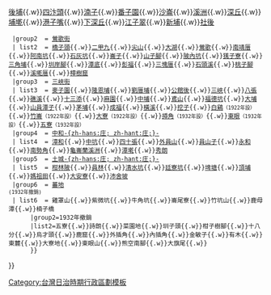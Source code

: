 {{Navbox
  |name    = 海山郡
  |title   = [[海山郡]]（1920年－1945年）
  |style   = width: 100%
  |group1  = [[板橋街]]
  | list1  = [[板橋 (新北市)|板橋]]{{.w}}[[後埔 (新北市)|後埔]]{{.w}}[[四汴頭]]{{.w}}[[湳子 (新北市)|湳子]]{{.w}}[[番子園]]{{.w}}[[沙崙 (新北市板橋區)|沙崙]]{{.w}}[[溪洲 (新北市)|溪洲]]{{.w}}[[深丘]]{{.w}}[[埔墘]]{{.w}}[[港子嘴]]{{.w}}[[下深丘]]{{.w}}[[江子翠]]{{.w}}[[新埔 (新北市)|新埔]]{{.w}}[[社後 (板橋區)|社後]]
  |group2  = [[鶯歌街]]
  | list2  = [[橋子頭 (新北市)|橋子頭]]{{.w}}[[二甲九]]{{.w}}[[尖山 (新北市大字)|尖山]]{{.w}}[[大湖 (新北市)|大湖]]{{.w}}[[鶯歌 (大字)|鶯歌]]{{.w}}[[南靖厝]]{{.w}}[[阿南坑]]{{.w}}[[石灰坑]]{{.w}}[[崙子 (新北市)|崙子]]{{.w}}[[山子腳 (新北市)|山子腳]]{{.w}}[[坡內坑 (新北市)|陂內坑]]{{.w}}[[獇子寮]]{{.w}}[[三角埔 (新北市)|三角埔]]{{.w}}[[圳岸腳]]{{.w}}[[潭底 (新北市)|潭底]]{{.w}}[[彭福 (地名)|彭福]]{{.w}}[[三塊厝 (新北市)|三塊厝]]{{.w}}[[石頭溪]]{{.w}}[[桃子腳]]{{.w}}[[溪墘厝 (新北市)|溪墘厝]]{{.w}}[[樟樹窟]]
  |group3  = [[三峽街]]
  | list3  = [[麥子園]]{{.w}}[[隆恩埔]]{{.w}}[[劉厝埔]]{{.w}}[[公館後]]{{.w}}[[三峽 (大字)|三峽]]{{.w}}[[八張]]{{.w}}[[礁溪 (新北市)|礁溪]]{{.w}}[[十三添]]{{.w}}[[麻園 (新北市)|麻園]]{{.w}}[[中埔 (新北市)|中埔]]{{.w}}[[鳶山 (大字)|鳶山]]{{.w}}[[福德坑]]{{.w}}[[大埔 (新北市)|大埔]]{{.w}}[[山員潭子]]{{.w}}[[茅埔 (新北市)|茅埔]]{{.w}}[[成福]]{{.w}}[[橫溪 (大字)|橫溪]]{{.w}}[[挖子 (新北市)|挖子]]{{.w}}[[白鷄]]<small>（1922年設）</small>{{.w}}[[竹崙]]<small>（1922年設）</small>{{.w}}[[大寮 (三峽)|大寮]]<small>（1922年設）</small>{{.w}}[[揷角]]<small>（1932年設）</small>{{.w}}[[東眼]]<small>（1932年設）</small>{{.w}}[[五寮]]<small>（1932年設）</small>
  |group4  = [[中和庄|中和-{zh-hans:庄; zh-hant:庄;}-]]
  | list4  = [[漳和]]{{.w}}[[中坑 (新北市)|中坑]]{{.w}}[[四十張]]{{.w}}[[外員山 (新北市大字)|外員山]]{{.w}}[[員山子]]{{.w}}[[永和 (大字)|永和]]{{.w}}[[南勢角]]{{.w}}[[龜崙蘭溪洲]]{{.w}}[[潭墘 (新北市)|潭墘]]{{.w}}[[秀朗]]
  |group5  = [[土城庄|土城-{zh-hans:庄; zh-hant:庄;}-]]
  | list5  = [[柑林陂]]{{.w}}[[員林 (新北市)|員林]]{{.w}}[[清水坑]]{{.w}}[[廷寮坑]]{{.w}}[[埤塘 (地名)|埤塘]]{{.w}}[[頂埔 (新北市)|頂埔]]{{.w}}[[媽祖田]]{{.w}}[[大安寮]]{{.w}}[[沛舍坡]]
  |group6  = [[蕃地 (海山郡)|蕃地]]<br><small>(1932年撤銷)</small>
  | list6  = {{Navbox subgroup
       |group1=1922年撤銷
       |list1=白石按{{.w}}雞罩山{{.w}}紫微坑{{.w}}牛角坑{{.w}}崙尾寮{{.w}}竹坑山{{.w}}鹿母潭{{.w}}楠子橋
       |group2=1932年撤銷
       |list2=五寮{{.w}}詩朗{{.w}}菜園地{{.w}}圳子頭{{.w}}柑子樹腳{{.w}}十八分{{.w}}烏才頭{{.w}}鹿窟{{.w}}外插角{{.w}}內插角{{.w}}金敏子{{.w}}有木{{.w}}東麓{{.w}}大寮地{{.w}}東眼山{{.w}}熊空南腳{{.w}}大旗尾{{.w}}
       }}
}}<noinclude>
[[Category:台灣日治時期行政區劃模板]]
</noinclude>
